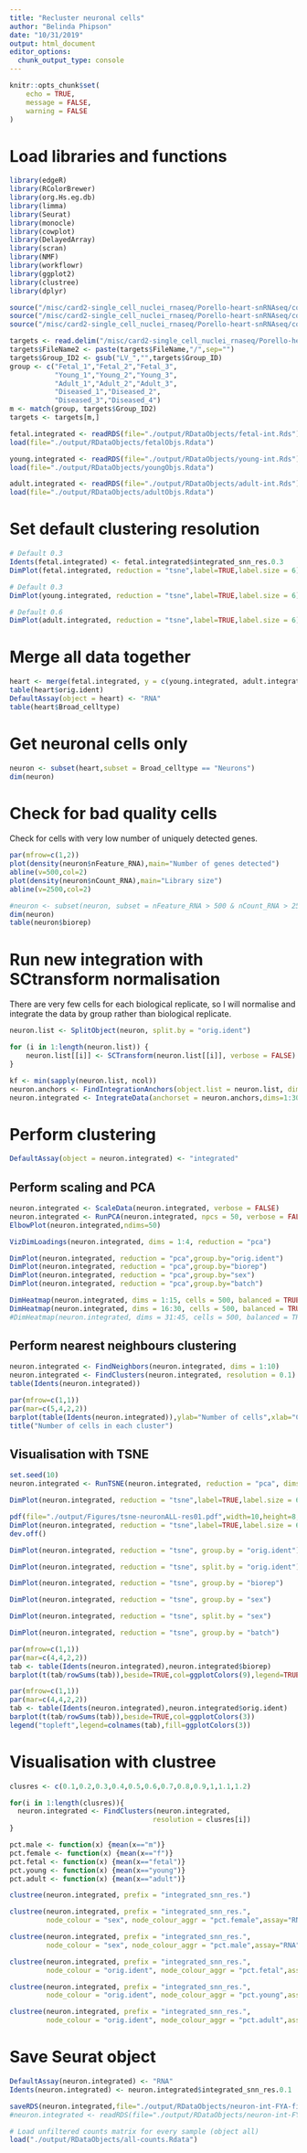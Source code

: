 ```yaml
---
title: "Recluster neuronal cells"
author: "Belinda Phipson"
date: "10/31/2019"
output: html_document
editor_options: 
  chunk_output_type: console
---
```


```r
knitr::opts_chunk$set(
    echo = TRUE,
    message = FALSE,
    warning = FALSE
)
```

# Load libraries and functions

```r
library(edgeR)
library(RColorBrewer)
library(org.Hs.eg.db)
library(limma)
library(Seurat)
library(monocle)
library(cowplot)
library(DelayedArray)
library(scran)
library(NMF)
library(workflowr)
library(ggplot2)
library(clustree)
library(dplyr)
```

```r
source("/misc/card2-single_cell_nuclei_rnaseq/Porello-heart-snRNAseq/code/normCounts.R")
source("/misc/card2-single_cell_nuclei_rnaseq/Porello-heart-snRNAseq/code/findModes.R")
source("/misc/card2-single_cell_nuclei_rnaseq/Porello-heart-snRNAseq/code/ggplotColors.R")
```

```r
targets <- read.delim("/misc/card2-single_cell_nuclei_rnaseq/Porello-heart-snRNAseq/data/targets.txt",header=TRUE, stringsAsFactors = FALSE)
targets$FileName2 <- paste(targets$FileName,"/",sep="")
targets$Group_ID2 <- gsub("LV_","",targets$Group_ID)
group <- c("Fetal_1","Fetal_2","Fetal_3",
           "Young_1","Young_2","Young_3",
           "Adult_1","Adult_2","Adult_3", 
           "Diseased_1","Diseased_2",
           "Diseased_3","Diseased_4")
m <- match(group, targets$Group_ID2)
targets <- targets[m,]
```

```r
fetal.integrated <- readRDS(file="./output/RDataObjects/fetal-int.Rds")
load(file="./output/RDataObjects/fetalObjs.Rdata")

young.integrated <- readRDS(file="./output/RDataObjects/young-int.Rds")
load(file="./output/RDataObjects/youngObjs.Rdata")

adult.integrated <- readRDS(file="./output/RDataObjects/adult-int.Rds")
load(file="./output/RDataObjects/adultObjs.Rdata")
```

# Set default clustering resolution

```r
# Default 0.3
Idents(fetal.integrated) <- fetal.integrated$integrated_snn_res.0.3
DimPlot(fetal.integrated, reduction = "tsne",label=TRUE,label.size = 6)+NoLegend()

# Default 0.3
DimPlot(young.integrated, reduction = "tsne",label=TRUE,label.size = 6)+NoLegend()

# Default 0.6
DimPlot(adult.integrated, reduction = "tsne",label=TRUE,label.size = 6)+NoLegend()

```

# Merge all data together

```r
heart <- merge(fetal.integrated, y = c(young.integrated, adult.integrated), project = "heart")
table(heart$orig.ident)
DefaultAssay(object = heart) <- "RNA"
table(heart$Broad_celltype)
```

# Get neuronal cells only

```r
neuron <- subset(heart,subset = Broad_celltype == "Neurons")
dim(neuron)
```

# Check for bad quality cells

Check for cells with very low number of uniquely detected genes. 

```r
par(mfrow=c(1,2))
plot(density(neuron$nFeature_RNA),main="Number of genes detected")
abline(v=500,col=2)
plot(density(neuron$nCount_RNA),main="Library size")
abline(v=2500,col=2)

#neuron <- subset(neuron, subset = nFeature_RNA > 500 & nCount_RNA > 2500)
dim(neuron)
table(neuron$biorep)
```


# Run new integration with SCtransform normalisation

There are very few cells for each biological replicate, so I will normalise and integrate the data by group rather than biological replicate.

```r
neuron.list <- SplitObject(neuron, split.by = "orig.ident")
```

```r
for (i in 1:length(neuron.list)) {
    neuron.list[[i]] <- SCTransform(neuron.list[[i]], verbose = FALSE)
}
```

```r
kf <- min(sapply(neuron.list, ncol))
neuron.anchors <- FindIntegrationAnchors(object.list = neuron.list, dims=1:30,anchor.features = 3000,k.filter=kf)
neuron.integrated <- IntegrateData(anchorset = neuron.anchors,dims=1:30)
```

# Perform clustering

```r
DefaultAssay(object = neuron.integrated) <- "integrated"
```

## Perform scaling and PCA

```r
neuron.integrated <- ScaleData(neuron.integrated, verbose = FALSE)
neuron.integrated <- RunPCA(neuron.integrated, npcs = 50, verbose = FALSE)
ElbowPlot(neuron.integrated,ndims=50)
```

```r
VizDimLoadings(neuron.integrated, dims = 1:4, reduction = "pca")
```

```r
DimPlot(neuron.integrated, reduction = "pca",group.by="orig.ident")
DimPlot(neuron.integrated, reduction = "pca",group.by="biorep")
DimPlot(neuron.integrated, reduction = "pca",group.by="sex")
DimPlot(neuron.integrated, reduction = "pca",group.by="batch")
```

```r
DimHeatmap(neuron.integrated, dims = 1:15, cells = 500, balanced = TRUE)
DimHeatmap(neuron.integrated, dims = 16:30, cells = 500, balanced = TRUE)
#DimHeatmap(neuron.integrated, dims = 31:45, cells = 500, balanced = TRUE)
```

## Perform nearest neighbours clustering

```r
neuron.integrated <- FindNeighbors(neuron.integrated, dims = 1:10)
neuron.integrated <- FindClusters(neuron.integrated, resolution = 0.1)
table(Idents(neuron.integrated))
```

```r
par(mfrow=c(1,1))
par(mar=c(5,4,2,2))
barplot(table(Idents(neuron.integrated)),ylab="Number of cells",xlab="Clusters")
title("Number of cells in each cluster")
```


## Visualisation with TSNE

```r
set.seed(10)
neuron.integrated <- RunTSNE(neuron.integrated, reduction = "pca", dims = 1:10)
```


```r
DimPlot(neuron.integrated, reduction = "tsne",label=TRUE,label.size = 6,pt.size = 0.5)+NoLegend()
```

```r
pdf(file="./output/Figures/tsne-neuronALL-res01.pdf",width=10,height=8,onefile = FALSE)
DimPlot(neuron.integrated, reduction = "tsne",label=TRUE,label.size = 6,pt.size = 0.5)+NoLegend()
dev.off()
```

```r
DimPlot(neuron.integrated, reduction = "tsne", group.by = "orig.ident")
```

```r
DimPlot(neuron.integrated, reduction = "tsne", split.by = "orig.ident")
```

```r
DimPlot(neuron.integrated, reduction = "tsne", group.by = "biorep")
```


```r
DimPlot(neuron.integrated, reduction = "tsne", group.by = "sex")
```

```r
DimPlot(neuron.integrated, reduction = "tsne", split.by = "sex")
```

```r
DimPlot(neuron.integrated, reduction = "tsne", group.by = "batch")
```


```r
par(mfrow=c(1,1))
par(mar=c(4,4,2,2))
tab <- table(Idents(neuron.integrated),neuron.integrated$biorep)
barplot(t(tab/rowSums(tab)),beside=TRUE,col=ggplotColors(9),legend=TRUE)
```

```r
par(mfrow=c(1,1))
par(mar=c(4,4,2,2))
tab <- table(Idents(neuron.integrated),neuron.integrated$orig.ident)
barplot(t(tab/rowSums(tab)),beside=TRUE,col=ggplotColors(3))
legend("topleft",legend=colnames(tab),fill=ggplotColors(3))
```

# Visualisation with clustree

```r
clusres <- c(0.1,0.2,0.3,0.4,0.5,0.6,0.7,0.8,0.9,1,1.1,1.2)
```
```r
for(i in 1:length(clusres)){
  neuron.integrated <- FindClusters(neuron.integrated, 
                                   resolution = clusres[i])
}
```

```r
pct.male <- function(x) {mean(x=="m")}
pct.female <- function(x) {mean(x=="f")}
pct.fetal <- function(x) {mean(x=="fetal")}
pct.young <- function(x) {mean(x=="young")}
pct.adult <- function(x) {mean(x=="adult")}
```

```r
clustree(neuron.integrated, prefix = "integrated_snn_res.")
```

```r
clustree(neuron.integrated, prefix = "integrated_snn_res.",
         node_colour = "sex", node_colour_aggr = "pct.female",assay="RNA")
```

```r
clustree(neuron.integrated, prefix = "integrated_snn_res.",
         node_colour = "sex", node_colour_aggr = "pct.male",assay="RNA")
```

```r
clustree(neuron.integrated, prefix = "integrated_snn_res.",
         node_colour = "orig.ident", node_colour_aggr = "pct.fetal",assay="RNA")
```

```r
clustree(neuron.integrated, prefix = "integrated_snn_res.",
         node_colour = "orig.ident", node_colour_aggr = "pct.young",assay="RNA")
```

```r
clustree(neuron.integrated, prefix = "integrated_snn_res.",
         node_colour = "orig.ident", node_colour_aggr = "pct.adult",assay="RNA")
```


# Save Seurat object

```r
DefaultAssay(neuron.integrated) <- "RNA"
Idents(neuron.integrated) <- neuron.integrated$integrated_snn_res.0.1
```

```r
saveRDS(neuron.integrated,file="./output/RDataObjects/neuron-int-FYA-filtered.Rds")
#neuron.integrated <- readRDS(file="./output/RDataObjects/neuron-int-FYA.Rds")
```

```r
# Load unfiltered counts matrix for every sample (object all)
load("./output/RDataObjects/all-counts.Rdata")
```
